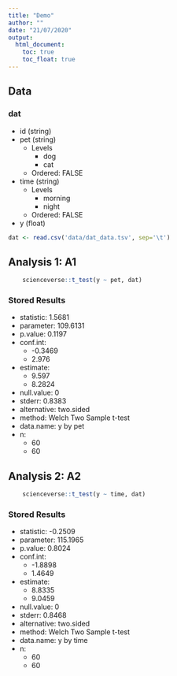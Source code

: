 ```yaml
---
title: "Demo"
author: ""
date: "21/07/2020"
output:
  html_document:
    toc: true
    toc_float: true
---
```




## Data

### dat


* id (string)
* pet (string)
  * Levels
    * dog
    * cat
  * Ordered: FALSE
* time (string)
  * Levels
    * morning
    * night
  * Ordered: FALSE
* y (float)


```r
dat <- read.csv('data/dat_data.tsv', sep='\t')
```



## Analysis 1: A1 {#analysis_1}

```r
    scienceverse::t_test(y ~ pet, dat)
```

### Stored Results

* statistic: 1.5681
* parameter: 109.6131
* p.value: 0.1197
* conf.int: 
  * -0.3469
  * 2.976
* estimate: 
  * 9.597
  * 8.2824
* null.value: 0
* stderr: 0.8383
* alternative: two.sided
* method: Welch Two Sample t-test
* data.name: y by pet
* n: 
  * 60
  * 60

## Analysis 2: A2 {#analysis_2}

```r
    scienceverse::t_test(y ~ time, dat)
```

### Stored Results

* statistic: -0.2509
* parameter: 115.1965
* p.value: 0.8024
* conf.int: 
  * -1.8898
  * 1.4649
* estimate: 
  * 8.8335
  * 9.0459
* null.value: 0
* stderr: 0.8468
* alternative: two.sided
* method: Welch Two Sample t-test
* data.name: y by time
* n: 
  * 60
  * 60


